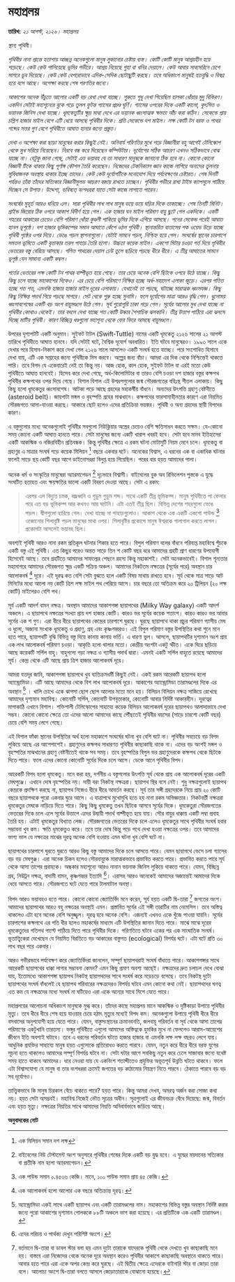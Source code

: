 # মহাপ্রলয় {#doomsday}

**তারিখ:** *২১ আগস্ট, ২১২৬। মহাপ্রলয়*

*স্থান:* পৃথিবী। 

*পৃথিবীর নানা প্রান্তে হতাশায় আচ্ছন্ন অনেকগুলো মানুষ লুকানোর চেষ্টায় ব্যস্ত। কোটি কোটি মানুষ আশ্রয়হীন হয়ে পড়েছে। কেউ কেউ পালিয়েছে ভূমির গভীরে। আশ্রয় নিয়েছে গুহা বা খনির দেয়ালে। কেউ আবার সাবমেরিনে চেপে সাগরে ডুব দিয়েছে। কেউ কেউ বেপরোভাবে এদিক-সেদিক ছোটাছুটি করছে। তবে অধিকাংশ মানুষই হতবুদ্ধি ও বিষণ্ণ হয়ে বসে আছে। অপেক্ষা করছে শেষ পরণতির জন্যে। *

*আকাশের অনেক উঁচুতে আলোর একটি বড় রেখা দেখা যাচ্ছে। শুরুতে শুধু দেখা গিয়েছিল হালকা ধোঁয়ার মুদু বিকিরণ। একদিন সেটাই মহাশূন্যের বুকে গড়ে তুলল ফুটন্ত গ্যাসের প্রচণ্ড ঘুর্ণি। গ্যাসের ওপরের দিকে একটি কালো, কুৎসিত ও ভয়ানক জিনিস দেখা যাচ্ছে। ধূমকেতুটির ক্ষুদ্র মাথা দেখে এর ভয়ানক ধ্বংসাত্মক ক্ষমতা আঁঁচ করা কঠিন। সেকেন্ডে প্রায় চল্লিশ হাজার মাইল বেগে এটি ধেয়ে আসছে পৃথিবীর দিকে। প্রতি সেকেন্ডে দশ মাইল। লক্ষ কোটি টন বরফ ও পাথর শব্দের সত্তর গুণ বেগে পৃথিবীতে আঘাত হানার জন্যে প্রস্তুত।  *

*দেখা ও অপেক্ষা করা ছাড়া মানুষের করার কিছুই নেই। অনিবার্য পরিণতির মুখে পড়ে বিজ্ঞানীরা বহু আগেই টেলিস্কোপ থেকে মুখ সরিয়ে নিয়েছেন। নিরবে বন্ধ করে দিয়েছেন কম্পিউটার। দূর্যোগের সঠিক আচরণ এখনও সঠিকভাবে বোঝ যাচ্ছে না। যেটুকু জানা গেছে, সেটাই এত ভয়াবহ যে তা সাধারণ মানুষকে জানানো ঠিক হবে না। কোনো কোনো বিজ্ঞানী টিকে থাকার কিছু পূর্ণাঙ্গ কৌশল তৈরি করেছেন। নিজেদের টেকনিক্যাল জ্ঞান কাজে লাগিয়ে অন্যদের তুলনায় সুবিধাজনক অবস্থায় থাকার ইচ্ছে তাদের। কেউ কেউ দূর্যোগটিকে মনোযোগ দিয়ে পর্যবেক্ষণের চেষ্টারত। শেষ দিনটি পর্যন্তও তাঁরা তাঁদের সত্যিকার বিজ্ঞানীসুলভ আচরণ বজায় রাখতে চাচ্ছেন। পৃথিবীর গভীরে রাখা টাইম ক্যাপসুলে পাঠিয়ে দিচ্ছেন সে উপাত্ত। উদ্দেশ্য, ভবিষ্যত্ বংশধররা যাতে সেটা কাজে লাগাতে পারেন।  *

*সংঘর্ষের মুহূর্ত আরও ঘনিয়ে এল। সারা পৃথিবীর লাখ লাখ মানুষ ভয়ে ভয়ে ঘড়ির দিকে তাকাচ্ছে। শেষ তিনটি মিনিট। 
গ্রাইন্ড জিরোর ঠিক ওপরে আকাশ বিদীর্ণ হয়ে গেল। এক হাজার ঘন মাইল পরিমাণ বায়ু ছুটে গেল একদিকে। একটি শহরের আকারের চেয়েও বেশি পরিমাণ ধোঁয়া কুণ্ডলী পাকিয়ে ভূমির দিকে এগিয়ে আসছে। পনের সেকেন্ড পরেই আঘাত হানল ভূপৃষ্ঠে। দশ হাজার ভূমিকম্পের সমান আঘাতে কেঁপে ওঠল পৃথিবী। স্থানান্তরিত বাতাসের শক ওয়েভ উড়ে যাচ্ছে পৃথিবী পৃষ্ঠের ওপর দিয়ে। ভেঙে পড়ল স্থাপনাগুলো। যেটাই সামনে পড়ল, নিশ্চিহ্ন হয়ে গেল। সংঘর্ষের স্থানের চারপাশে সমতল ভূমিতে একটি বৃত্তাকার তরল পাহাড় তৈরি হলো। উচ্চতা কয়েক মাইল। একশো মিটার চওড়া গর্ত দিয়ে পৃথিবীর ভেতরের বস্তু বেরিয়ে আসছে। গলিত পাথরের দেয়াল ঢেউ তুলে ছড়িয়ে পড়ছে ধীরে ধীরে। এ তীব্র আঘাতের সামনে ভূপৃষ্ঠ যেন সামান্য একটি কম্বল।*

*গর্তের ভেতরের লক্ষ কোটি টন পাথর বাষ্পীভূত হয়ে গেছে। তার চেয়ে অনেক বেশি ছিটকে ওপরে উঠে যাচ্ছে। কিছু কিছু চলে যাচ্ছে মহাকাশের দিকেও। এর চেয়ে বেশি পরিমাণে নিক্ষিপ্ত হচ্ছে অর্ধ-মহাদেশ এলাকা জুড়ে। এরপর পতিত হচ্ছে শত শত, এমনকি হাজার হাজার মাইল দূরের এলাকায়। যেখানেই তা পড়ছে, ঘটাচ্ছে মারাত্মক ধ্বংসযজ্ঞ। কিছু কিছু নিক্ষিপ্ত পদার্থ গিয়ে পড়ছে সাগরে। সেট থেকে শুরু হচ্ছে সুনামি। ফলে দূর্যোগের মাত্রা আরও বৃদ্ধি পেল। ধুলোময় ধ্বংসাবশেষের একটি বড় অংশ বায়ুমণ্ডলে উঠে গেল। সূর্য পুরোপুরি ঢাকা পড়ে গেল। সূর্যের আলোর মুখ দেখা যাচ্ছে না পৃথিবীর কোথাও থেকেই। তার বদলে দেখা যাচ্ছে শত কোটি উল্কার পৈশাচিক ঝলকানি। তীব্র উত্তাপ পাঠিয়ে এরা ঝলসে দিচ্ছে মাটির পৃথিবী। কারণ বিচ্ছিন্ন খণ্ডগুলো মহাশূন্য থেকে ফের ফিরে আসছে বায়ুমণ্ডলে।*  

উপরের দৃশ্যপটটি একটি অনুমান। সু্ইফট টাটল (Swift-Tuttle) নামের একটি ধূমকেতু ২১২৬ সালের ২১ আগস্ট তারিখে পৃথিবীতে আঘাত হানবে। যদি সেটাই ঘটে, বৈশ্বিক দূযোর্গ অবধারিত। ইতি ঘটবে মানুষেরও। ১৯৯৩ সালে একে দেখার পরে হিসাব-নিকাশ করে দেখা গেল ২১২৬ সালে আসলেও একটি সংঘর্ষ হতে যাচ্ছে। পরে সংশোধিত হিসাবে দেখা যায়, এটি এক সপ্তাহের জন্যে পৃথিবীকে মিস করবে। অল্পের জন্য বাঁচা। আমরা এর দিক থেকে নিশ্চিন্তেই থাকতে পারি। তবে বিপদ যে একেবারেই নেই তা কিন্তু নয়। আজ হোক, কাল হোক, সুইফট টাটল বা এরই মতো কেউ পৃথিবীতে আঘাত হানবেই। হিসেব করে দেখা গেছে, অর্ধ-কিলোমিটার বা তারও বেশি চওড়া দশ হাজার বস্তুর কক্ষপথ পৃথিবীর কক্ষপথের ওপর দিয়ে গেছে। বিশাল বিশাল এই উপদ্রপগুলোর জন্ম সৌরজগতের বহিঃস্থ শীতল এলাকায়। কিছু কিছু হলো ধূমকেতুর ধ্বংসাবশেষ। আটকা পড়ে আছে গ্রহদের মহাকর্ষীয় বাঁধনে। অন্যদের উৎপত্তি গ্রহাণু বেষ্টনীতে (asteroid belt)। জায়গাটা মঙ্গল ও বৃহস্পতি গ্রহের মাঝখানে। কক্ষপথের ভারসাম্যহীনতার কারণে এরা নিয়মিত সৌরজগতে আসা-যাওয়া করছে। আকারে ছোট হলেও এদের প্রতিক্রিয়া ভয়ঙ্কর। পৃথিবী ও অন্য গ্রহদের স্থায়ী বিপদের কারণ। 

এ বস্তুগুলোর মধ্যে অনেকগুলোই পৃথিবীর সবগুলো নিউক্লিয়ার অস্ত্রের চেয়েও বেশি ক্ষতিসাধন করতে সক্ষম। যে-কোনো সময় কোনো একটি আঘাত হানতে পারে। সেটা মানুষের জন্যে একটি খারাপ খবরই হবে। সেটা হবে মানব ইতিহাসের একটি আকস্মিক ও নজিরবিহীন প্রতিবন্ধক। কিন্তু পৃথিবীর ক্ষেত্রে এ রকম ঘটনা মোটামুটি নিয়ম মেনে চলে। ধূমকেতু বা গ্রহাণুর এ মাত্রার সংঘর্ষ গড়ে কয়েক মিলিয়ন [^1] বছরে একবার ঘটে। অনেকের বিশ্বাস, এ ধরনের এক বা একাধিক ঘটনার ফলেই সাড়ে ছয় কোটি বছর আগে ডাইনোসররা বিলুপ্ত হয়ে গিয়েছিল। পরের বার হয়ত আমাদের পালা। 

অনেক ধর্ম ও সংস্কৃতির মানুষেরা অ্যারমাগেডন [^2] দৃঢ়ভাবে বিশ্বাসী। বাইবেলের বুক অব রিভিলেশন পুস্তকে এ যুদ্ধে সংঘটিত হতাহত এবং ক্ষয়ক্ষতির ভালো একটি বিবরণ দেওয়া আছে। সেটা এ রকম:

> এরপর এল বিদ্যুত চমক, বজ্রধ্বনি ও গুড়ুম গুড়ুম শব্দ। সাথে একটি তীব্র ভূমিকম্প। মানুষ পৃথিবীতে পা ফেলার পরে এত বড় ভূমিকম্প আর কখনও আর ঘটেনি। এটা এতই তীব্র ছিল। বিভিন্ন দেশের শহরগুলো ভেঙে পড়ল। দ্বীপগুলো হারিয়ে গেল। দেখা যাচ্ছে না পাহাড়গুলোও। আকাশ থেকে এক একটি একশো পাউন্ড [^3] ওজোনোর শিলাবৃষ্টি পড়ল মানুষের মাথা ওপর। শিলাবৃষ্টির প্রকোপে মানুষ ঈশ্বরকে গালাগাল করতে লাগল। প্রকোপটা আসলেই ভয়াবহ ছিল। 

অবশ্যই পৃথিবী আরও নানা রকম প্রতিকূল ঘটনার শিকার হতে পারে। বিপুল পরিমাণ বলের বাঁধনে পরিব্যপ্ত মহাবিশ্বে পুঁচকে একটি বস্তু এই পৃথিবী। এত কিছুর পরেও অন্তত সাড়ে তিন শ কোটি বছর ধরে আমাদের গ্রহটি প্রাণ ধারণের উপযোগী হিসেবেই আছে। তবে গ্রহটিতে আমাদের সাফল্যের পেছনে রহস্য কিন্তু মহাকাশই। সেটা অনেকভাবেই। বিশাল শূন্যতার মহাসাগরে আমাদের সৌরজগত ক্ষুদ্র একটি সক্রিয় অঞ্চল। আমাদের নিকটতম নক্ষত্রের (সূর্যের পরে) অবস্থান চার আলোকবর্ষ [^4] দূরে। এই দূরত্ব কত বেশি সেটা বুঝতে হলে একটি বিষয় মাথায় রাখতে হবে। সূর্য থেকে মাত্র সাড়ে আট মিনিটের মধ্যে আলো নয় কোটি ত্রিশ লক্ষ মাইল পথ পেরিয়ে আসে।  চার বছরে তো অতিক্রম করে ২০ ট্রিলিয়ন (২০ লক্ষ কোটি) মাইলেরও বেশি পথ। 

সূর্য একটি আদর্শ বামন নক্ষত্র। অবস্থান আমাদের আকাশগঙ্গা ছায়াপথের (Milky Way galaxy) একটি আদর্শ অঞ্চলে। এ ছায়াপথে নক্ষত্রের সংখ্যা প্রায় দশ হাজার কোটি। কারও ভর সূর্যের কয়েক শতাংশ। কারও কারও ভর আবার সূর্যের এক শ গুণ। এরা ধীরে ধীরে ছায়াপথের কেন্দ্রের চারপাশে ঘুরছে। ঘুরছে ছায়াপথে থাকা প্রচুর পরিমাণ গ্যাসীয় মেঘ ও ধুলো, অজানা সংখ্যক ধূমকেতু ও গ্রহাণু, গ্রহ এবং কৃষ্ণগহ্বরও। এই বিপুল পরিমাণ বস্তুর উপস্থিতির কথা শুনে মনে হতে পারে, ছায়াপথটি বুঝি বিভিন্ন বস্তু দিয়ে কানায় কানায় ভর্তি। এ ধারণা ভুল। আসলে, ছায়াপথটির দৃশ্যমান অংশ প্রায় এক লাখ আলোকবর্ষ পরিমাণ চওড়া। আকৃতি হলো থালার মতো। কেন্দ্রীয় অংশটা একটু স্ফীত। একে ঘিরে ছড়িয়ে আছে কয়েকটি সর্পিল বাহু। বাহুগলো গড়া নক্ষত্র ও গ্যাসীয় পদার্থ দ্বারা। এমনই একটি সর্পিল বাহুতে রয়েছে আমাদের সূর্য। কেন্দ্র থেকে এটি আছে প্রায় ত্রিশ হাজার আলোকবর্ষ দূরে। 

আমরা যতদূর জানি, আকাশগঙ্গা ছায়াপথে খুব ব্যতিক্রমধর্মী কিছুই নেই। একই রকম আরেকটি ছায়াপথ হলো অ্যান্ড্রোমিডা। এটি আছে আমাদের থেকে বিশ লাখ আলোকবর্ষ দূরে। আকাশের অ্যান্ড্রোমিডা তারামণ্ডলের দিকে এর অবস্থান [^5] । খালি চোখে একে ঝাপসা ছোপ ছোপ আলোর মতো মনে হয়। বিলিয়ন বিলিয়ন নক্ষত্র সাজিয়ে রেখেছে আমাদের দৃশ্যমান মহাবিশ্ব। কোনোটি সর্পিল, কোনোটি উপবৃত্তাকার, কোনোটি আবার নির্দিষ্ট আকারহীন। দূরত্বের মাপাকাঠি এখানে বিশাল। শক্তিশালী টেলিস্কোপের সাহায্যে কয়েক বিলিয়ন আলোকবর্ষ দূরের ছায়াপথও আলাদাভাবে দেখা সম্ভব। কোনো কোনো ক্ষেত্রে তো এদের আলো আমাদের কাছে পৌঁছতেই পৃথিবীর বয়সের (সাড়ে চারশো কোটি বছর) চেয়ে বেশি সময় লেগে গেছে। 

এই বিশাল ফাঁকা স্থানের উপস্থিতির অর্থ হলো মহাকাশে সংঘর্ষের ঘটনা খুব বেশি ঘটে না। পৃথিবীর সবচেয়ে বড় বিপদ লুকিয়ে আছে এর আশেপাশেই। গ্রহাণুদের কক্ষপথ সাধারণত পৃথিবীর কাছাকাছি থাকে না। এদের বড় অংশই মঙ্গল ও বৃহস্পতির মাঝখানের গ্রহাণু বেষ্টনীতেই থাকে সব সময়। তবে বৃহস্পতির বিপুল ভর গ্রহাণুদেরকে কক্ষপথ থেকে ছিটকে দিতে পারে। ফলে এদের কোনো কোনোটি সূর্যের দিকে চলে আসে। ডেকে আনে পৃথিবীর বিপদ। 

আরেকটি বিপদ হলো ধূমকেতু। মনে করা হয়, দর্শনীয় এ বস্তুগলোর উৎপত্তি সূর্য থেকে প্রায় এক আলোকবর্ষ দূরের একটি মেঘপুঞ্জে। এখানে দোষ বৃহস্পতির নয়। দায়ী বরং নিকটস্থ নক্ষত্ররা। ছায়াপথ স্থির বসে নেই। শুধু নক্ষত্রগুলোই ছায়াপথ কেন্দ্রকে প্রদক্ষিণ করছে না, ছায়াপথ নিজেও ধীরে ধীরে আবর্তন করছে। সূর্য তার সঙ্গী গ্রহদেরকে নিয়ে প্রায় ২০ কোটি বছরে ছায়াপথকে পুরো একবার ঘুরে আসে। এ যাত্রাপথে মুখোমুখি হতে হয় নানা রকম অভিজ্ঞতার। নিকটবর্তী নক্ষত্ররা ধূমকেতুর মেঘকে নাড়িয়ে দিতে পারে। কিছু কিছু ধূমকেতু তখন ছিটকে আসবে সূর্যের দিকে। ধূমকেতুরা সৌরজগতের ভেতরের দিকে চলে এলে সূর্যের উত্তাপে এদের উদ্বায়ী পদার্থ বাষ্পীভূত হয়ে যায়। সৌর বায়ুর ধাক্কায় একটি লম্বা প্রবাহ তৈরি হয়। এটাই ধূমকেতুর বিখ্যাত লেজ। সৌরজগতের ভেতরের দিকে চলে এলেও ধূমকেতুর সাথে পৃথিবীর সংঘর্ষ হবার সম্ভাবনা খুব কম। ক্ষতি ধূমকেতুও করে। তবে তার দোষ কিন্তু পড়ে পথে দেখা হওয়া নক্ষত্রের ওপর। তবে আমাদের ভাগ্য ভাল যে নক্ষত্রের মাঝের দূরত্ব অনেক বেশি হওয়ায় এমন ঘটনা খুব বেশি ঘটে না। 

ছায়াপথের চারপাশে ঘুরতে ঘুরতে আরও কিছু বস্তু আমাদের দিকে চলে আসতে পারে। যেমন ছায়াপথে ভেসে চলা গ্যাসের বড় বড় মেঘপুঞ্জ। এরা অনেক চিকন হলেও সৌরবায়ুকে মারাত্মকভাবে প্রভাবিত করতে পারে। প্রভাবিত করতে পারে সূর্য থেকে আসা তাপের প্রবাহকে। অন্ধকার মহাশূন্যে আরও নানান ভয়নাক জিনিস লুকিয়ে থাকতে পারে। যেমন, বিচ্ছিন্ন গ্রহ, নিউট্রন নক্ষত্র, বাদামী বামন, কৃষ্ণগহ্বর ইত্যাদি [^6]। এরাসহ আরও অনেকেই আমাদের অজান্তেই আমাদের দিকে ধেয়ে আসতে পারে। সৌরজগতে ঘটে যেতে পারে টালমাটাল অবস্থা। 

বিপদ আরও ভয়াবহও হতে পারে। কোনো কোনো জ্যোতির্বিদ মনে করেন, সূর্য হয়ত একটি দ্বি-তারা [^7] জগতের অংশ। আমাদের ছায়াপথের আরও বহু নক্ষত্রের অবস্থাই এমন। প্রস্তাবিত সূর্যের এই সঙ্গী তারাটির নাম নেমেসিস। তবে অস্তিত্ব থাকলেও এটা হবে অনেক বেশি অনুজ্জ্বল। দূরত্ব হবে অনেক বেশি। এজন্যই এখনও একে খুঁজে পাওয়া যায়নি। সূর্যের চারপাশের কক্ষপথে এর গতি ধীর হলেও মহাকর্ষের মাধ্যমে এটি উপস্থিতির জানান দিতে পারে। মাঝে মাঝে দূরের ধূমকেতুদের গতিপথ পাল্টে পাঠিয়ে দিতে পারে পৃথিবীর দিকে। পরিণতিতে ঘটবে একের পর এক সাংঘাতিক সংঘর্ষ। ভূতাত্ত্বিকেরা দেখেছেন যে নিয়মিত বিরতিতে বড় আকারের বাস্তুগত (ecological) বিপর্যর ঘটে। এটা ঘটে প্রতি ৩০ লাখ বছর পরে একবার।  

আরও গভীরভাবে পর্যবেক্ষণ করে জ্যোতির্বিদরা জানলেন, সম্পূর্ণ ছায়াপথরাই সংঘর্ষ বাঁধাতে পারে। আকাশগঙ্গার সাথে আরেকটি ছায়াপথের ধাক্কা লাগার সম্ভাবনা কেমন? এমন কিছু প্রমাণ অবশ্য আছেই। নক্ষত্রদের দ্রুত চলাচল দেখে বোঝা যায়, ইতোমধ্যে আকাশগঙ্গা ছায়াপথ নিকটস্থ ছায়াপথদের সাথে সংঘর্ষ করে নড়েচড়ে বসেছে। তবে নিকটস্থ দুটো ছায়াপথের সংঘর্ষ বাঁধলেই যে ছায়াপথ পরিবারের নক্ষত্রদেরও বিপর্যয় ঘটবে এমন কোনো কথা নেই। ছায়াপথদের ঘনত্ব এত কম যে নক্ষত্রদের মধ্যে সংঘর্ষ না ঘটিয়েও এরা একে অন্যের সাথে মিশে যেতে পারে। 

মহাপ্রলয়ের আলোচনা অধিকাংশ মানুষকে মুগ্ধ করে। তাঁদের কাছে মহাপ্রলয় মানে আকস্মিক ও দৃষ্টিকাড়া উপায়ে পৃথিবীর মৃত্যু। তবে ধীরে ধীরে শেষ হয়ে যাওয়ার চেয়ে হঠাৎ মৃত্যুর মধ্যেই বিপদ কম। অনেকগুলো উপায়ে পৃথিবী ধীরে ধীরে বসবাসের অনুপযোগী হয়ে যেতে পারে। যেমন, বাস্তুসংস্থানের ক্রমানবনতি, জলবায়ু পরিবর্তন বা সূর্য থেকে আসা তাপের পরিমাণের একটুখানি তারতম্য। ভঙ্গুর পৃথিবীতে এগুলো আমাদের অস্তিত্বকে হুমকির মুখে না ফেললেও আরাম-আয়েশের জীবনে ইতি অবশ্যই ঘটাবে। তবে এ ধরনের পরিবর্তন ঘটতে হাজার হাজার বা এমনকি লক্ষ লক্ষ বছরও লেগে যায়। আধুনিক প্রযক্তির সাহায্যে মানুষ হয়ত এগুলোকে প্রতিরোধও করতে পারবে। যেমন, নতুন করে ধীরে ধীরে বরফ যুগের সূচনা হতে থাকলেও আমাদের সম্পূর্ণ বিপর্যয় ঘটবে না। সেটা ঘটার আগে সবকিছু নতুন করে ঢেলে সাজাবার জন্যে যথেষ্ট সময় হাতে থাকবে আমাদের। ধরে নেওয়া যায় যে একবিংশ শতাব্দীতেও প্রযুক্তির অভূতপূর্ব উন্নতি ঘটতে থাকবে। ফলে এটা বিশ্বাসযোগ্য যে মানুষ বা তার বংশধররা ক্রমেই জগতের বড় কাঠামোর নিয়ন্ত্রণ নিতে পারবে। ঠেকাতে পারবে বড় বড় সব দূর্যোগও। 

তাত্ত্বিকভাবে কি মানুষ চিরকাল বেঁচে থাকতে পারে? হয়ত পারে। কিন্তু আমরা দেখব, অমরত্ব অর্জন করা সোজা কথা নয়। হয়ত সেটা অসম্ভবই। মহাবিশ্ব নিজেই ভৌত সূত্রের অধীন। সূত্রগুলোই এর জীবনচক্র বেঁধে দিয়েছে: জন্ম, বিবর্তন এবং হয়ত মৃত্যু। নক্ষত্রের নিয়তির সাথে আমাদের নিয়তি অনিবার্যভাবে জড়িয়ে আছে। 

**অনুবাদকের নোট**

[^1]: এক মিলিয়ন সমান দশ লক্ষ

[^2]: বাইবেলের নিউ টেস্টামেন্ট অংশ অনুসারে পৃথিবীর শেষের দিকে একটি বড় যুদ্ধ হবে। এ যুদ্ধের ময়দানের সত্যিকার বা প্রতীকি নাম হলো অ্যারমাগেডন। 

[^3]: এক পাউন্ড সমান ০.৪৫৩৬ কেজি। মানে, ১০০ পাউন্ড সমান প্রায় ৪৫ কেজি। 

[^4]: এক আলোকবর্ষ হলো আলোর এক বছরে অতিক্রান্ত দূরত্ব। 

[^5]: অ্যান্ড্রোমিডা একই সাথে একটি ছায়াপথ এবং একটি তারামণ্ডলের নাম। মহাকাশের বিভিন্ন বস্তুর অবস্থান নির্দিষ্ট করার জন্যে পুরো আকাশের দৃশ্যমান গোলককে ৮৮টি অঞ্চলে ভাগ করা হয়েছে। এর প্রতিটিকে এক একটি তারামণ্ডল। 

[^6]:এদের পরিচয় ও পার্থক্য দেখুন পরিশিষ্ট অংশে। 

[^7]: বর্তমানে দ্বি-তারা বা ডাবল স্টার বলা হয় এমন দুটো তারাকে যাদেরকে পৃথিবী থেকে দেখতে খুব কাছাকাছি মনে হয়। বাস্তবে এরা নিজেদের থেকে অনেক দূরে অবস্থান করেও পৃথিবীর আকাশে কাছাকাছি অবস্থানে থাকতে পারে। আবার হতে পারে এরা একে অপর কেন্দ্র করে ঘুরছে। এই দ্বিতীয় ক্ষেত্রে এদেরকে বাইনারি স্টার বা জোড়া তারা বলে। আলোচ্য অংশে দ্বি-তারা বলতে আসলে জোড়াতারাকে বোঝানো হয়েছে। 